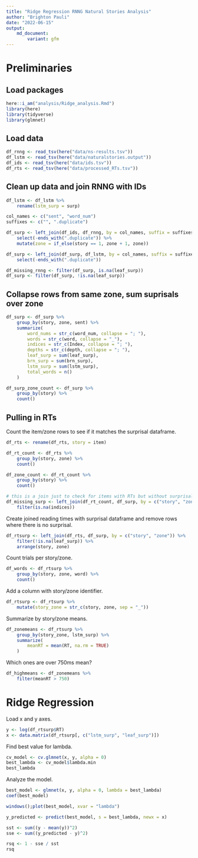 ```yaml
---
title: "Ridge Regression RNNG Natural Stories Analysis"
author: "Brighton Pauli"
date: "2022-06-15"
output:
    md_document:
        variant: gfm
---
```


# Preliminaries

## Load packages

```r

here::i_am("analysis/Ridge_analysis.Rmd")
library(here)
library(tidyverse)
library(glmnet)
```

## Load data

```r

df_rnng <- read_tsv(here("data/ns-results.tsv"))
df_lstm <- read_tsv(here("data/naturalstories.output"))
df_ids <- read_tsv(here("data/ids.tsv"))
df_rts <- read_tsv(here("data/processed_RTs.tsv"))
```

## Clean up data and join RNNG with IDs

```r

df_lstm <- df_lstm %>%
    rename(lstm_surp = surp)

col_names <- c("sent", "word_num")
suffixes <- c("", ".duplicate")

df_surp <- left_join(df_ids, df_rnng, by = col_names, suffix = suffixes) %>%
    select(-ends_with(".duplicate")) %>%
    mutate(zone = if_else(story == 1, zone + 1, zone))

df_surp <- left_join(df_surp, df_lstm, by = col_names, suffix = suffixes) %>%
    select(-ends_with(".duplicate"))

df_missing_rnng <- filter(df_surp, is.na(leaf_surp))
df_surp <- filter(df_surp, !is.na(leaf_surp))
```

## Collapse rows from same zone, sum suprisals over zone

```r

df_surp <- df_surp %>%
    group_by(story, zone, sent) %>%
    summarize(
        word_nums = str_c(word_num, collapse = "; "),
        words = str_c(word, collapse = "_"),
        indices = str_c(Index, collapse = "; "),
        depths = str_c(depth, collapse = "; "),
        leaf_surp = sum(leaf_surp),
        brn_surp = sum(brn_surp),
        lstm_surp = sum(lstm_surp),
        total_words = n()
    )

df_surp_zone_count <- df_surp %>%
    group_by(story) %>%
    count()
```

## Pulling in RTs

Count the item/zone rows to see if it matches the surprisal dataframe.

```r

df_rts <- rename(df_rts, story = item)

df_rt_count <- df_rts %>%
    group_by(story, zone) %>%
    count()

df_zone_count <- df_rt_count %>%
    group_by(story) %>%
    count()

# this is a join just to check for items with RTs but without surprisals
df_missing_surp <- left_join(df_rt_count, df_surp, by = c("story", "zone")) %>%
    filter(is.na(indices))
```

Create joined reading times with surprisal dataframe and remove rows where 
there is no surprisal.

```r

df_rtsurp <- left_join(df_rts, df_surp, by = c("story", "zone")) %>%
    filter(!is.na(leaf_surp)) %>%
    arrange(story, zone)
```

Count trials per story/zone.

```r

df_words <- df_rtsurp %>%
    group_by(story, zone, word) %>%
    count()
```

Add a column with story/zone identifier.

```r

df_rtsurp <- df_rtsurp %>%
    mutate(story_zone = str_c(story, zone, sep = "_"))
```

Summarize by story/zone means.

```r

df_zonemeans <- df_rtsurp %>%
    group_by(story_zone, lstm_surp) %>%
    summarize(
        meanRT = mean(RT, na.rm = TRUE)
    )
```

Which ones are over 750ms mean?

```r

df_highmeans <- df_zonemeans %>%
    filter(meanRT > 750)
```


# Ridge Regression

Load x and y axes.

```r

y <- log(df_rtsurp$RT)
x <- data.matrix(df_rtsurp[, c("lstm_surp", "leaf_surp")])
```

Find best value for lambda.

```r

cv_model <- cv.glmnet(x, y, alpha = 0)
best_lambda <- cv_model$lambda.min
best_lambda
```

Analyze the model.

```r

best_model <- glmnet(x, y, alpha = 0, lambda = best_lambda)
coef(best_model)

windows();plot(best_model, xvar = "lambda")

y_predicted <- predict(best_model, s = best_lambda, newx = x)

sst <- sum((y - mean(y))^2)
sse <- sum((y_predicted - y)^2)

rsq <- 1 - sse / sst
rsq
```
